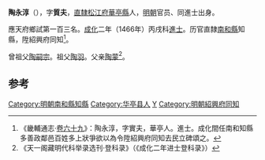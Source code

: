 '''陶永淳'''（{{bd|1442年||？}}），字'''質夫'''，[[南直隸|直隸]][[松江府|松江府]][[华亭县_(唐朝)|華亭縣]]人，[[明朝|明朝]]官员、同進士出身。

應天府鄉試第一百三名。[[成化|成化]]二年（1466年）丙戌科[[進士|進士]]。历官直隸[[南和縣|南和縣]]知縣，陞紹興府同知<ref>《畿輔通志·[[s:畿輔通志_(四庫全書本)/卷069|卷六十九]]》：陶永淳，字實夫，華亭人。進士。成化間任南和知縣多善政鄰邑百姓多上狀爭欲以為令陞紹興府同知去民立碑頌之。</ref>。

曾祖父[[陶嗣宗|陶嗣宗]]。祖父[[陶羽|陶羽]]。父亲[[陶蒙|陶蒙]]<ref>《天一阁藏明代科举录选刊·登科录》（《成化二年进士登科录》）</ref>。

==参考==
{{reflist}}
{{明朝官员小作品}}
{{成化二年丙戌科殿試金榜}}
{{DEFAULTSORT:Tao陶}}

[[Category:明朝南和縣知縣|Category:明朝南和縣知縣]]
[[Category:华亭县人|Category:华亭县人]]
[[Category:陶姓|Y]]
[[Category:明朝紹興府同知|Category:明朝紹興府同知]]